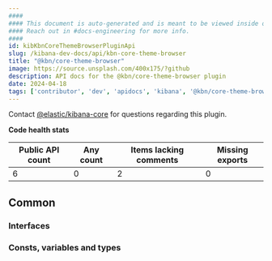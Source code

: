 ```yaml
---
####
#### This document is auto-generated and is meant to be viewed inside our experimental, new docs system.
#### Reach out in #docs-engineering for more info.
####
id: kibKbnCoreThemeBrowserPluginApi
slug: /kibana-dev-docs/api/kbn-core-theme-browser
title: "@kbn/core-theme-browser"
image: https://source.unsplash.com/400x175/?github
description: API docs for the @kbn/core-theme-browser plugin
date: 2024-04-18
tags: ['contributor', 'dev', 'apidocs', 'kibana', '@kbn/core-theme-browser']
---
```




Contact [@elastic/kibana-core](https://github.com/orgs/elastic/teams/kibana-core) for questions regarding this plugin.

**Code health stats**

| Public API count  | Any count | Items lacking comments | Missing exports |
|-------------------|-----------|------------------------|-----------------|
| 6 | 0 | 2 | 0 |

## Common

### Interfaces
<DocDefinitionList data={kbnCoreThemeBrowserObj.common.interfaces}/>

### Consts, variables and types
<DocDefinitionList data={kbnCoreThemeBrowserObj.common.misc}/>

